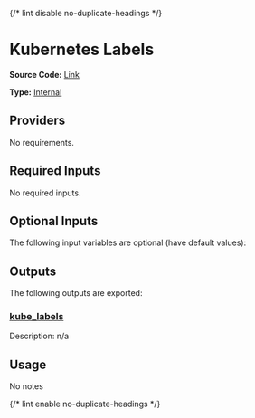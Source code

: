 {/* lint disable no-duplicate-headings */}

# Kubernetes Labels

**Source Code:** [Link](https://github.com/Panfactum/stack/tree/__currentPanfactumVersion__/packages/infrastructure/kube_labels)

**Type:** [Internal](/docs/reference/infrastructure-modules/overview)

## Providers

No requirements.

## Required Inputs

No required inputs.

## Optional Inputs

The following input variables are optional (have default values):

## Outputs

The following outputs are exported:

### <a name="output_kube_labels" /> [kube\_labels](#output_kube_labels)

Description: n/a

## Usage

No notes

{/* lint enable no-duplicate-headings */}
